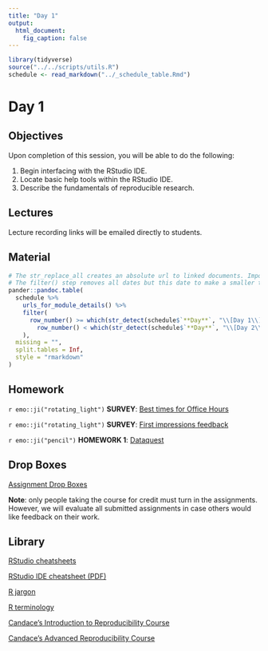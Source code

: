 ```yaml
---
title: "Day 1"
output:
  html_document:
    fig_caption: false
---
```


```r
library(tidyverse)
source("../../scripts/utils.R")
schedule <- read_markdown("../_schedule_table.Rmd")
```

# Day 1

## Objectives

Upon completion of this session, you will be able to do the following:

1. Begin interfacing with the RStudio IDE.
2. Locate basic help tools within the RStudio IDE.
3. Describe the fundamentals of reproducible research.


## Lectures

Lecture recording links will be emailed directly to students.


## Material

```r
# The str_replace_all creates an absolute url to linked documents. Important because there are word and pdf rendered versions of the syllabus.
# The filter() step removes all dates but this date to make a smaller table.
pander::pandoc.table(
  schedule %>%
    urls_for_module_details() %>%
    filter(
      row_number() >= which(str_detect(schedule$`**Day**`, "\\[Day 1\\]")) &
        row_number() < which(str_detect(schedule$`**Day**`, "\\[Day 2\\]"))
    ),
  missing = "",
  split.tables = Inf,
  style = "rmarkdown"
)
``` 


## Homework

`r emo::ji("rotating_light")` **SURVEY**: [Best times for Office Hours](https://courseplus.jhu.edu/core/index.cfm/go/survey2:student.home/coid/18000/#!/surveyid/36566/surveyview)

`r emo::ji("rotating_light")` **SURVEY**: [First impressions feedback](https://courseplus.jhu.edu/core/index.cfm/go/survey2:student.home/coid/18000/#!/surveyid/36567/surveyview) 

`r emo::ji("pencil")` **HOMEWORK 1**: [Dataquest](https://app.dataquest.io/login?target-url=%2Fm%2F499%2Fintroduction-to-programming-in-r) 


## Drop Boxes

[Assignment Drop Boxes](`r config::get("courseplus_dropboxes")`)

**Note**: only people taking the course for credit must turn in the assignments. However, we will evaluate all submitted assignments in case others would like feedback on their work.


## Library

[RStudio cheatsheets](https://www.rstudio.com/resources/cheatsheets/)

[RStudio IDE cheatsheet (PDF)](../../resources/rstudio_IDE_cheatsheet.pdf)

[R jargon](https://link.springer.com/content/pdf/bbm%3A978-1-4419-1318-0%2F1.pdf)  

[R terminology](https://cran.r-project.org/doc/manuals/r-release/R-lang.pdf)

[Candace's Introduction to Reproducibility Course](https://jhudatascience.org/Reproducibility_in_Cancer_Informatics/)

[Candace's Advanced Reproducibility Course](https://jhudatascience.org/Adv_Reproducibility_in_Cancer_Informatics/)


